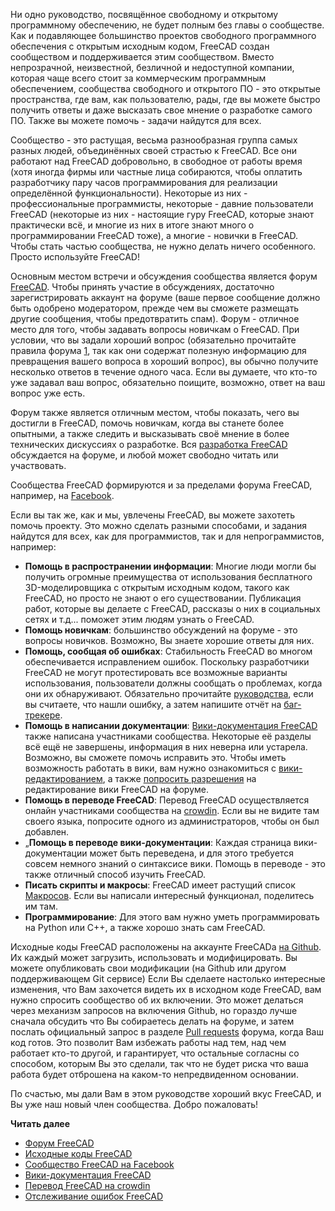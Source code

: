 <languages/>

{{Docnav/ru
|[[Manual:Creating interface tools/ru|Создание инструментов интерфейса]]
| 
|[[Manual:Introduction/ru|Руководство: Начало]]
|IconC = Crystal Clear manual.png
}}

{{Manual:TOC}}

Ни одно руководство, посвящённое свободному и открытому программному обеспечению, не будет полным без главы о сообществе. Как и подавляющее большинство проектов свободного программного обеспечения с открытым исходным кодом, FreeCAD создан сообществом и поддерживается этим сообществом. Вместо непрозрачной, неизвестной, безличной и недоступной компании, которая чаще всего стоит за коммерческим программным обеспечением, сообщества свободного и открытого ПО - это открытые пространства, где вам, как пользователю, рады, где вы можете быстро получить ответы и даже высказать свое мнение о разработке самого ПО. Также вы можете помочь - задачи найдутся для всех.

Сообщество - это растущая, весьма разнообразная группа самых разных людей, объединённых своей страстью к FreeCAD. Все они работают над FreeCAD добровольно, в свободное от работы время (хотя иногда фирмы или частные лица собираются, чтобы оплатить разработчику пару часов программирования для реализации определённой функциональности). Некоторые из них - профессиональные программисты, некоторые - давние пользователи FreeCAD (некоторые из них - настоящие гуру FreeCAD, которые знают практически всё, и многие из них в итоге знают много о программировании FreeCAD тоже), а многие - новички в FreeCAD. Чтобы стать частью сообщества, не нужно делать ничего особенного. Просто используйте FreeCAD!

Основным местом встречи и обсуждения сообщества является форум [https://forum.freecad.org FreeCAD]. Чтобы принять участие в обсуждениях, достаточно зарегистрировать аккаунт на форуме (ваше первое сообщение должно быть одобрено модератором, прежде чем вы сможете размещать другие сообщения, чтобы предотвратить спам). Форум - отличное место для того, чтобы задавать вопросы новичкам о FreeCAD. При условии, что вы задали хороший вопрос (обязательно прочитайте правила форума [https://forum.freecad.org/viewtopic.php?f=3&t=2264], так как они содержат полезную информацию для превращения вашего вопроса в хороший вопрос), вы обычно получите несколько ответов в течение одного часа. Если вы думаете, что кто-то уже задавал ваш вопрос, обязательно поищите, возможно, ответ на ваш вопрос уже есть.

Форум также является отличным местом, чтобы показать, чего вы достигли в FreeCAD, помочь новичкам, когда вы станете более опытными, а также следить и высказывать своё мнение в более технических дискуссиях о разработке. Вся [https://forum.freecad.org/viewforum.php?f=6 разработка FreeCAD] обсуждается на форуме, и любой может свободно читать или участвовать.

Сообщества FreeCAD формируются и за пределами форума FreeCAD, например, на [https://www.facebook.com/FreeCAD Facebook].

Если вы так же, как и мы, увлечены FreeCAD, вы можете захотеть помочь проекту. Это можно сделать разными способами, и задания найдутся для всех, как для программистов, так и для непрограммистов, например:

* '''Помощь в распространении информации''': Многие люди могли бы получить огромные преимущества от использования бесплатного 3D-моделировщика с открытым исходным кодом, такого как FreeCAD, но просто не знают о его существовании. Публикация работ, которые вы делаете с FreeCAD, рассказы о них в социальных сетях и т.д... поможет этим людям узнать о FreeCAD.
* '''Помощь новичкам''': большинство обсуждений на форуме - это вопросы новичков. Возможно, Вы знаете хорошие ответы для них.
* '''Помощь, сообщая об ошибках''': Стабильность FreeCAD во многом обеспечивается исправлением ошибок. Поскольку разработчики FreeCAD не могут протестировать все возможные варианты использования, пользователи должны сообщать о проблемах, когда они их обнаруживают. Обязательно прочитайте [https://forum.freecad.org/viewtopic.php?f=3&t=5236 руководства], если вы считаете, что нашли ошибку, а затем напишите отчёт на [https://github.com/FreeCAD/FreeCAD/issues баг-трекере].
* '''Помощь в написании документации''': [https://wiki.freecad.org Вики-документация FreeCAD] также написана участниками сообщества. Некоторые её разделы всё ещё не завершены, информация в них неверна или устарела. Возможно, вы сможете помочь исправить это. Чтобы иметь возможность работать в вики, вам нужно ознакомиться с [https://www.mediawiki.org/wiki/Help:Editing_pages вики-редактированием], а также [https://forum.freecad.org/viewforum.php?f=21 попросить разрешения] на редактирование вики FreeCAD на форуме.
* '''Помощь в переводе FreeCAD''': Перевод FreeCAD осуществляется онлайн участниками сообщества на [https://crowdin.com/project/freecad crowdin]. Если вы не видите там своего языка, попросите одного из администраторов, чтобы он был добавлен.
* „'''Помощь в переводе вики-документации''': Каждая страница вики-документации может быть переведена, и для этого требуется совсем немного знаний о синтаксисе вики. Помощь в переводе - это также отличный способ изучить FreeCAD.
* '''Писать скрипты и макросы''': FreeCAD имеет растущий список [[Macros_recipes/ru|Макросов]]. Если вы написали интересный функционал, поделитесь им там.
* '''Программирование''': Для этого вам нужно уметь программировать на Python или C++, а также хорошо знать сам FreeCAD.

<div class="mw-translate-fuzzy">
Исходные коды FreeCAD расположены на аккаунте FreeCADа [https://github.com/FreeCAD/FreeCAD на Github]. Их каждый может загрузить, использовать и модифицировать. Вы можете опубликовать свои модификации (на Github или другом поддерживающем Git сервисе) Если Вы сделаете настолько интересные изменения, что Вам захочется видеть их в исходном коде FreeCAD, вам нужно спросить сообщество об их включении. Это может делаться через механизм запросов на включения Github, но гораздо лучше сначала обсудить что Вы собираетесь делать на форуме,  и затем послать официальный запрос в разделе [http://forum.freecadweb.org/viewforum.php?f=17 Pull requests] форума, когда Ваш код готов. Это позволит Вам избежать работы над тем, над чем работает кто-то другой, и гарантирует, что остальные согласны со способом, которым Вы это сделали, так что не будет риска что ваша работа будет отброшена на каком-то непредвиденном основании.
</div>

По счастью, мы дали Вам в этом руководстве хороший вкус FreeCAD, и Вы уже наш новый член сообщества. Добро пожаловать!

'''Читать далее'''

<div class="mw-translate-fuzzy">
* [http://forum.freecadweb.org Форум FreeCAD]
* [https://github.com/FreeCAD/FreeCAD Исходные коды FreeCAD]
* [https://www.facebook.com/FreeCAD Сообщество FreeCAD на Facebook]
* [http://www.freecadweb.org/wiki Вики-документация FreeCAD]
* [https://crowdin.com/project/freecad Перевод FreeCAD на crowdin]
* [http://www.freecadweb.org/tracker Отслеживание ошибок FreeCAD]
</div>


{{Docnav/ru
|[[Manual:Creating interface tools/ru|Создание инструментов интерфейса]]
| 
|[[Manual:Introduction/ru|Руководство: Начало]]
|IconC = Crystal Clear manual.png
}}